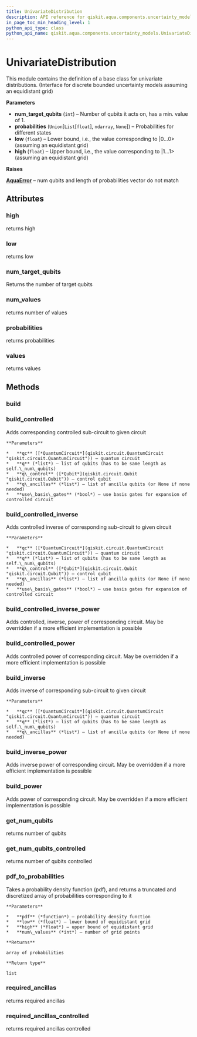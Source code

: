```yaml
---
title: UnivariateDistribution
description: API reference for qiskit.aqua.components.uncertainty_models.UnivariateDistribution
in_page_toc_min_heading_level: 1
python_api_type: class
python_api_name: qiskit.aqua.components.uncertainty_models.UnivariateDistribution
---
```


# UnivariateDistribution

<Class id="qiskit.aqua.components.uncertainty_models.UnivariateDistribution" isDedicatedPage={true} github="https://github.com/qiskit-community/qiskit-aqua/tree/stable/0.7/qiskit/aqua/components/uncertainty_models/univariate_distribution.py" signature="UnivariateDistribution(num_target_qubits, probabilities=None, low=0, high=1)" modifiers="class">
  This module contains the definition of a base class for univariate distributions. (Interface for discrete bounded uncertainty models assuming an equidistant grid)

  **Parameters**

  *   **num\_target\_qubits** (`int`) – Number of qubits it acts on, has a min. value of 1.
  *   **probabilities** (`Union`\[`List`\[`float`], `ndarray`, `None`]) – Probabilities for different states
  *   **low** (`float`) – Lower bound, i.e., the value corresponding to |0…0> (assuming an equidistant grid)
  *   **high** (`float`) – Upper bound, i.e., the value corresponding to |1…1> (assuming an equidistant grid)

  **Raises**

  [**AquaError**](qiskit.aqua.AquaError "qiskit.aqua.AquaError") – num qubits and length of probabilities vector do not match

  ## Attributes

  <span id="univariatedistribution-high" />

  ### high

  <Attribute id="qiskit.aqua.components.uncertainty_models.UnivariateDistribution.high">
    returns high
  </Attribute>

  <span id="univariatedistribution-low" />

  ### low

  <Attribute id="qiskit.aqua.components.uncertainty_models.UnivariateDistribution.low">
    returns low
  </Attribute>

  <span id="univariatedistribution-num-target-qubits" />

  ### num\_target\_qubits

  <Attribute id="qiskit.aqua.components.uncertainty_models.UnivariateDistribution.num_target_qubits">
    Returns the number of target qubits
  </Attribute>

  <span id="univariatedistribution-num-values" />

  ### num\_values

  <Attribute id="qiskit.aqua.components.uncertainty_models.UnivariateDistribution.num_values">
    returns number of values
  </Attribute>

  <span id="univariatedistribution-probabilities" />

  ### probabilities

  <Attribute id="qiskit.aqua.components.uncertainty_models.UnivariateDistribution.probabilities">
    returns probabilities
  </Attribute>

  <span id="univariatedistribution-values" />

  ### values

  <Attribute id="qiskit.aqua.components.uncertainty_models.UnivariateDistribution.values">
    returns values
  </Attribute>

  ## Methods

  <span id="univariatedistribution-build" />

  ### build

  <Function id="qiskit.aqua.components.uncertainty_models.UnivariateDistribution.build" signature="UnivariateDistribution.build(qc, q, q_ancillas=None, params=None)" />

  <span id="univariatedistribution-build-controlled" />

  ### build\_controlled

  <Function id="qiskit.aqua.components.uncertainty_models.UnivariateDistribution.build_controlled" signature="UnivariateDistribution.build_controlled(qc, q, q_control, q_ancillas=None, use_basis_gates=True)">
    Adds corresponding controlled sub-circuit to given circuit

    **Parameters**

    *   **qc** ([*QuantumCircuit*](qiskit.circuit.QuantumCircuit "qiskit.circuit.QuantumCircuit")) – quantum circuit
    *   **q** (*list*) – list of qubits (has to be same length as self.\_num\_qubits)
    *   **q\_control** ([*Qubit*](qiskit.circuit.Qubit "qiskit.circuit.Qubit")) – control qubit
    *   **q\_ancillas** (*list*) – list of ancilla qubits (or None if none needed)
    *   **use\_basis\_gates** (*bool*) – use basis gates for expansion of controlled circuit
  </Function>

  <span id="univariatedistribution-build-controlled-inverse" />

  ### build\_controlled\_inverse

  <Function id="qiskit.aqua.components.uncertainty_models.UnivariateDistribution.build_controlled_inverse" signature="UnivariateDistribution.build_controlled_inverse(qc, q, q_control, q_ancillas=None, use_basis_gates=True)">
    Adds controlled inverse of corresponding sub-circuit to given circuit

    **Parameters**

    *   **qc** ([*QuantumCircuit*](qiskit.circuit.QuantumCircuit "qiskit.circuit.QuantumCircuit")) – quantum circuit
    *   **q** (*list*) – list of qubits (has to be same length as self.\_num\_qubits)
    *   **q\_control** ([*Qubit*](qiskit.circuit.Qubit "qiskit.circuit.Qubit")) – control qubit
    *   **q\_ancillas** (*list*) – list of ancilla qubits (or None if none needed)
    *   **use\_basis\_gates** (*bool*) – use basis gates for expansion of controlled circuit
  </Function>

  <span id="univariatedistribution-build-controlled-inverse-power" />

  ### build\_controlled\_inverse\_power

  <Function id="qiskit.aqua.components.uncertainty_models.UnivariateDistribution.build_controlled_inverse_power" signature="UnivariateDistribution.build_controlled_inverse_power(qc, q, q_control, power, q_ancillas=None, use_basis_gates=True)">
    Adds controlled, inverse, power of corresponding circuit. May be overridden if a more efficient implementation is possible
  </Function>

  <span id="univariatedistribution-build-controlled-power" />

  ### build\_controlled\_power

  <Function id="qiskit.aqua.components.uncertainty_models.UnivariateDistribution.build_controlled_power" signature="UnivariateDistribution.build_controlled_power(qc, q, q_control, power, q_ancillas=None, use_basis_gates=True)">
    Adds controlled power of corresponding circuit. May be overridden if a more efficient implementation is possible
  </Function>

  <span id="univariatedistribution-build-inverse" />

  ### build\_inverse

  <Function id="qiskit.aqua.components.uncertainty_models.UnivariateDistribution.build_inverse" signature="UnivariateDistribution.build_inverse(qc, q, q_ancillas=None)">
    Adds inverse of corresponding sub-circuit to given circuit

    **Parameters**

    *   **qc** ([*QuantumCircuit*](qiskit.circuit.QuantumCircuit "qiskit.circuit.QuantumCircuit")) – quantum circuit
    *   **q** (*list*) – list of qubits (has to be same length as self.\_num\_qubits)
    *   **q\_ancillas** (*list*) – list of ancilla qubits (or None if none needed)
  </Function>

  <span id="univariatedistribution-build-inverse-power" />

  ### build\_inverse\_power

  <Function id="qiskit.aqua.components.uncertainty_models.UnivariateDistribution.build_inverse_power" signature="UnivariateDistribution.build_inverse_power(qc, q, power, q_ancillas=None)">
    Adds inverse power of corresponding circuit. May be overridden if a more efficient implementation is possible
  </Function>

  <span id="univariatedistribution-build-power" />

  ### build\_power

  <Function id="qiskit.aqua.components.uncertainty_models.UnivariateDistribution.build_power" signature="UnivariateDistribution.build_power(qc, q, power, q_ancillas=None)">
    Adds power of corresponding circuit. May be overridden if a more efficient implementation is possible
  </Function>

  <span id="univariatedistribution-get-num-qubits" />

  ### get\_num\_qubits

  <Function id="qiskit.aqua.components.uncertainty_models.UnivariateDistribution.get_num_qubits" signature="UnivariateDistribution.get_num_qubits()">
    returns number of qubits
  </Function>

  <span id="univariatedistribution-get-num-qubits-controlled" />

  ### get\_num\_qubits\_controlled

  <Function id="qiskit.aqua.components.uncertainty_models.UnivariateDistribution.get_num_qubits_controlled" signature="UnivariateDistribution.get_num_qubits_controlled()">
    returns number of qubits controlled
  </Function>

  <span id="univariatedistribution-pdf-to-probabilities" />

  ### pdf\_to\_probabilities

  <Function id="qiskit.aqua.components.uncertainty_models.UnivariateDistribution.pdf_to_probabilities" signature="UnivariateDistribution.pdf_to_probabilities(pdf, low, high, num_values)" modifiers="static">
    Takes a probability density function (pdf), and returns a truncated and discretized array of probabilities corresponding to it

    **Parameters**

    *   **pdf** (*function*) – probability density function
    *   **low** (*float*) – lower bound of equidistant grid
    *   **high** (*float*) – upper bound of equidistant grid
    *   **num\_values** (*int*) – number of grid points

    **Returns**

    array of probabilities

    **Return type**

    list
  </Function>

  <span id="univariatedistribution-required-ancillas" />

  ### required\_ancillas

  <Function id="qiskit.aqua.components.uncertainty_models.UnivariateDistribution.required_ancillas" signature="UnivariateDistribution.required_ancillas()">
    returns required ancillas
  </Function>

  <span id="univariatedistribution-required-ancillas-controlled" />

  ### required\_ancillas\_controlled

  <Function id="qiskit.aqua.components.uncertainty_models.UnivariateDistribution.required_ancillas_controlled" signature="UnivariateDistribution.required_ancillas_controlled()">
    returns required ancillas controlled
  </Function>
</Class>

